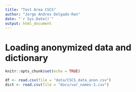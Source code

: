 ```yaml
---
title: "Test Area CSCS"
author: "Jorge Andres Delgado-Ron"
date: "`r Sys.Date()`"
output: html_document
---
```


# Loading anonymized data and dictionary
```r
knitr::opts_chunk$set(echo = TRUE)
```

```r
df <- read.csv(file = "data/CSCS_data_anon.csv")
dict <- read.csv(file = "docs/var_names-1.csv")
```

